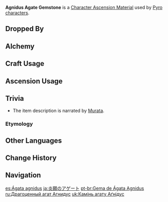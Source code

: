 {{Item Infobox
|id           = 104114
|image        = Item Agnidus Agate Gemstone.png
|type         = Character Ascension Materials
|invCategory  = Character Development Items
|group        = Agnidus Agate
|group2       = Ascension Gems
|rarity       = 5
|description  = "A pilgrimage for a wish; a battle to earn a name...<br />Burnt to cinders for a dream.<br />If the intention yet remains, achieved {{Obf|--}}'s truth he has."
|source1      = Dropped by [[Normal Bosses]] and [[Weekly Bosses]] (Lv. 75+)
|source2      = [[Alchemy]] (AR 45+)
}}
'''Agnidus Agate Gemstone''' is a [[Character Ascension Material]] used by [[Pyro]] [[characters]].

==Dropped By==
{{Dropped By|level=75}}

==Alchemy==
{{Recipe
|type = Crafting
|Agnidus Agate Chunk = 3
|Mora = 2,700
|sort = Agnidus Agate Chunk,Mora
}}
{{Recipe
|type = Converting
|Varunada Lazurite Gemstone = 1
|Dust of Azoth = 27
|sort = Varunada Lazurite Gemstone,Dust of Azoth
}}
{{Recipe
|type = Converting
|Vajrada Amethyst Gemstone = 1
|Dust of Azoth = 27
|sort = Vajrada Amethyst Gemstone,Dust of Azoth
}}
{{Recipe
|type = Converting
|Vayuda Turquoise Gemstone = 1
|Dust of Azoth = 27
|sort = Vayuda Turquoise Gemstone,Dust of Azoth
}}
{{Recipe
|type = Converting
|Shivada Jade Gemstone = 1
|Dust of Azoth = 27
|sort = Shivada Jade Gemstone,Dust of Azoth
}}
{{Recipe
|type = Converting
|Prithiva Topaz Gemstone = 1
|Dust of Azoth = 27
|sort = Prithiva Topaz Gemstone,Dust of Azoth
}}

==Craft Usage==
{{Craft Usage}}

==Ascension Usage==
{{Ascension Usage}}

==Trivia==
*The item description is narrated by [[Murata]].

===Etymology===
{{Transclude|Agnidus Agate|Etymology}}

==Other Languages==
{{Other Languages
|en      = Agnidus Agate Gemstone
|zhs     = 燃愿玛瑙
|zhs_rm  = Rán Yuàn Mǎnǎo
|zht     = 燃願瑪瑙
|zht_rm  = Rán Yuàn Mǎnǎo
|zh_tl   = Burning Wish Agate
|ja      = 炎願のアゲート
|ja_rm   = Engan no Ageeto{{Assumed}}
|ja_tl   = Agate of Burning Desire
|ko      = 불타오르는 마노
|ko_rm   = Bultaoreuneun Mano
|ko_tl   = Burning Agate
|es      = Ágata agnidus
|es_tl   = Agnidus Agate
|fr      = Pierre d'agate agnidus
|fr_tl   = Agnidus Agate Stone
|ru      = Драгоценный агат Агнидус
|ru_tl   = 
|th      = Agnidus Agate Gemstone
|vi      = {{tt|Mã Não|瑪瑙}} Cháy
|vi_tl   = Burning Agate
|de      = Agnidus-Achat
|de_tl   = Agnidus Agate
|id      = Agnidus Agate Gemstone
|pt      = Gema de Ágata Agnidus
|pt_tl   = 
}}

==Change History==
{{Change History|1.0}}

==Navigation==
{{Development Item Navbox|type=Character Materials}}

[[es:Ágata agnidus]]
[[ja:炎願のアゲート]]
[[pt-br:Gema de Ágata Agnidus]]
[[ru:Драгоценный агат Агнидус]]
[[uk:Камінь агату Аґнідус]]